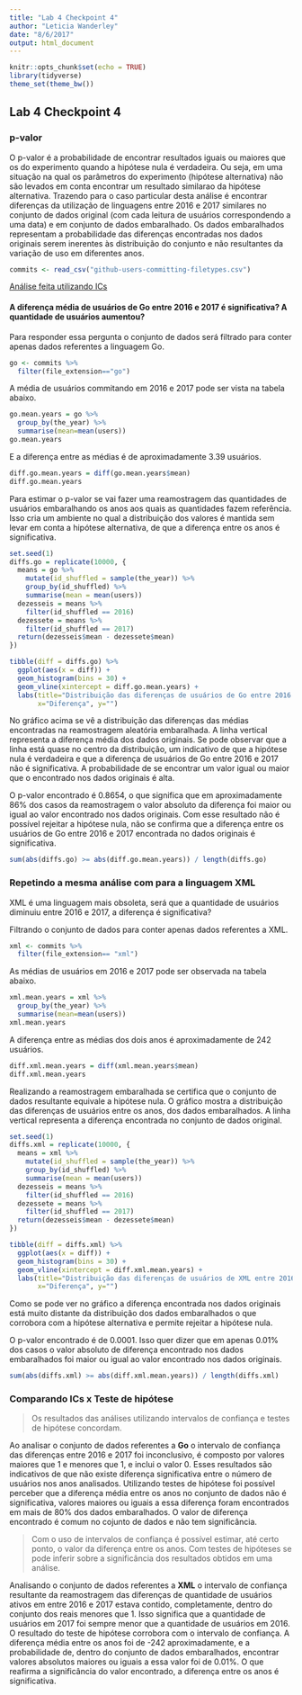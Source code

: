 ```yaml
---
title: "Lab 4 Checkpoint 4"
author: "Leticia Wanderley"
date: "8/6/2017"
output: html_document
---
```


```r
knitr::opts_chunk$set(echo = TRUE)
library(tidyverse)
theme_set(theme_bw())
```

## Lab 4 Checkpoint 4 
### p-valor

O p-valor é a probabilidade de encontrar resultados iguais ou maiores que os do experimento quando a hipótese nula é verdadeira. Ou seja, em uma situação na qual os parâmetros do experimento (hipótese alternativa) não são levados em conta encontrar um resultado similarao da hipótese alternativa. 
Trazendo para o caso particular desta análise é encontrar diferenças da utilização de linguagens entre 2016 e 2017 similares no conjunto de dados original (com cada leitura de usuários correspondendo a uma data) e em conjunto de dados embaralhado. Os dados embaralhados representam a probabilidade das diferenças encontradas nos dados originais serem inerentes às distribuição do conjunto e não resultantes da variação de uso em diferentes anos.
```r
commits <- read_csv("github-users-committing-filetypes.csv") 
```

[Análise feita utilizando ICs](https://leticiawanderley.github.io/ad/lab4/lab4_checkpoint3.html)

#### A diferença média de usuários de Go entre 2016 e 2017 é significativa? A quantidade de usuários aumentou?

Para responder essa pergunta o conjunto de dados será filtrado para conter apenas dados referentes a linguagem Go. 
```r
go <- commits %>% 
  filter(file_extension=="go")
```

A média de usuários commitando em 2016 e 2017 pode ser vista na tabela abaixo.
```r
go.mean.years = go %>% 
  group_by(the_year) %>% 
  summarise(mean=mean(users))
go.mean.years
```

E a diferença entre as médias é de aproximadamente 3.39 usuários.
```r
diff.go.mean.years = diff(go.mean.years$mean)
diff.go.mean.years
```

Para estimar o p-valor se vai fazer uma reamostragem das quantidades de usuários embaralhando os anos aos quais as quantidades fazem referência. Isso cria um ambiente no qual a distribuição dos valores é mantida sem levar em conta a hipótese alternativa, de que a diferença entre os anos é significativa.
```r
set.seed(1)
diffs.go = replicate(10000, {
  means = go %>% 
    mutate(id_shuffled = sample(the_year)) %>% 
    group_by(id_shuffled) %>% 
    summarise(mean = mean(users))
  dezesseis = means %>% 
    filter(id_shuffled == 2016)
  dezessete = means %>% 
    filter(id_shuffled == 2017)
  return(dezesseis$mean - dezessete$mean)
})

tibble(diff = diffs.go) %>% 
  ggplot(aes(x = diff)) + 
  geom_histogram(bins = 30) + 
  geom_vline(xintercept = diff.go.mean.years) +
  labs(title="Distribuição das diferenças de usuários de Go entre 2016 e 2017\nReamostragem embaralhada",
       x="Diferença", y="")
```

No gráfico acima se vê a distribuição das diferenças das médias encontradas na reamostragem aleatória embaralhada. A linha vertical representa a diferença média dos dados originais. Se pode observar que a linha está quase no centro da distribuição, um indicativo de que a hipótese nula é verdadeira e que a diferença de usuários de Go entre 2016 e 2017 não é significativa. A probabilidade de se encontrar um valor igual ou maior que o encontrado nos dados originais é alta.

O p-valor encontrado é 0.8654, o que significa que em aproximadamente 86% dos casos da reamostragem o valor absoluto da diferença foi maior ou igual ao valor encontrado nos dados originais. Com esse resultado não é possível rejeitar a hipótese nula, não se confirma que a diferença entre os usuários de Go entre 2016 e 2017 encontrada no dados originais é significativa. 
```r
sum(abs(diffs.go) >= abs(diff.go.mean.years)) / length(diffs.go)
```

### Repetindo a mesma análise com para a linguagem XML

XML é uma linguagem mais obsoleta, será que a quantidade de usuários diminuiu entre 2016 e 2017, a diferença é significativa?

Filtrando o conjunto de dados para conter apenas dados referentes a XML.
```r
xml <- commits %>% 
  filter(file_extension== "xml")
```

As médias de usuários em 2016 e 2017 pode ser observada na tabela abaixo.
```r
xml.mean.years = xml %>% 
  group_by(the_year) %>% 
  summarise(mean=mean(users))
xml.mean.years
```

A diferença entre as médias dos dois anos é aproximadamente de 242 usuários.
```r
diff.xml.mean.years = diff(xml.mean.years$mean)
diff.xml.mean.years
```

Realizando a reamostragem embaralhada se certifica que o conjunto de dados resultante equivale a hipótese nula. O gráfico mostra a distribuição das diferenças de usuários entre os anos, dos dados embaralhados. A linha vertical representa a diferença encontrada no conjunto de dados original.  
```r
set.seed(1)
diffs.xml = replicate(10000, {
  means = xml %>% 
    mutate(id_shuffled = sample(the_year)) %>% 
    group_by(id_shuffled) %>% 
    summarise(mean = mean(users))
  dezesseis = means %>% 
    filter(id_shuffled == 2016)
  dezessete = means %>% 
    filter(id_shuffled == 2017)
  return(dezesseis$mean - dezessete$mean)
})

tibble(diff = diffs.xml) %>% 
  ggplot(aes(x = diff)) + 
  geom_histogram(bins = 30) + 
  geom_vline(xintercept = diff.xml.mean.years) +
  labs(title="Distribuição das diferenças de usuários de XML entre 2016 e 2017\nReamostragem embaralhada",
       x="Diferença", y="")
```

Como se pode ver no gráfico a diferença encontrada nos dados originais está muito distante da distribuição dos dados embaralhados o que corrobora com a hipótese alternativa e permite rejeitar a hipótese nula.

O p-valor encontrado é de 0.0001. Isso quer dizer que em apenas 0.01% dos casos o valor absoluto de diferença encontrado nos dados embaralhados foi maior ou igual ao valor encontrado nos dados originais.
```r
sum(abs(diffs.xml) >= abs(diff.xml.mean.years)) / length(diffs.xml)
```

### Comparando ICs x Teste de hipótese

> Os resultados das análises utilizando intervalos de confiança e testes de hipótese concordam. 

Ao analisar o conjunto de dados referentes a __Go__ o intervalo de confiança das diferenças entre 2016 e 2017 foi inconclusivo, é composto por valores maiores que 1 e menores que 1, e inclui o valor 0. Esses resultados são indicativos de que não existe diferença significativa entre o número de usuários nos anos analisados. Utilizando testes de hipótese foi possível perceber que a diferença média entre os anos no conjunto de dados não é significativa, valores maiores ou iguais a essa diferença foram encontrados em mais de 80% dos dados embaralhados. O valor de diferença encontrado é comum no cojunto de dados e não tem significância.

> Com o uso de intervalos de confiança é possível estimar, até certo ponto, o valor da diferença entre os anos. Com testes de hipóteses se pode inferir sobre a significância dos resultados obtidos em uma análise.

Analisando o conjunto de dados referentes a __XML__ o intervalo de confiança resultante da reamostragem das diferenças de quantidade de usuários ativos em entre 2016 e 2017 estava contido, completamente, dentro do conjunto dos reais menores que 1. Isso significa que a quantidade de usuários em 2017 foi sempre menor que a quantidade de usuários em 2016. O resultado do teste de hipótese corrobora com o intervalo de confiança. A diferença média entre os anos foi de -242 aproximadamente, e a probabilidade de, dentro do conjunto de dados embaralhados, encontrar valores absolutos maiores ou iguais a essa valor foi de 0.01%. O que reafirma a significância do valor encontrado, a diferença entre os anos é significativa.